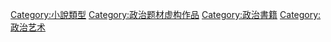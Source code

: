 [[Category:小說類型|Category:小說類型]]
[[Category:政治题材虚构作品‎|Category:政治题材虚构作品‎]]
[[Category:政治書籍‎|Category:政治書籍‎]]
[[Category:政治艺术|Category:政治艺术]]